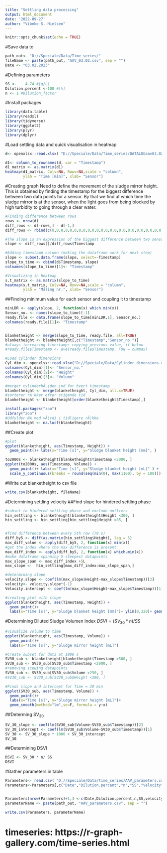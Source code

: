 ---
title: "Settling data processing"
output: html_document
date: '2022-09-27'
author: "Vibeke S. Nielsen"
---

```{r setup, include=FALSE}
knitr::opts_chunk$set(echo = TRUE)
```


#Save data to
```{r}
path_out<- "D://Speciale/Data/Time_series/"
fileName <- paste(path_out, "AAV_03.02.csv", sep = "")
Date <- "03.02.2023"
```



#Defining parameters
```{r}
SS <-    4.74 #[g/L]
Dilution.percent <-100 #[%]
n <- 1 #Dilution_factor


```




#Install packages
```{r}
library(data.table)
library(readxl)
library(tidyverse)
library(ggplot2)
library(plyr)
library(dplyr)


```


#Load settling data and quick visualisation in heatmap
```{r}
d<- openxlsx::read.xlsx( "D://Speciale/Data/Time_series/DATALOGaav03.02-15.02.xlsx", sheet = "03.02")
```

```{r}
d1<- column_to_rownames(d, var = "Timestamp")
d1_matrix <- as.matrix(d1)
heatmap(d1_matrix, Colv=NA, Rowv=NA,scale = "column", 
        ylab = "Time [min]", xlab= "Sensor")

```

#Creating graph
Need to define the movement of the sludge mirror height. This is obtained by finding the timestamp for the biggest difference between two data points for a sensor. By that we find at which time the sludge mirror is at the sensor, when the light goes from being blocked by high turbidity to going through a clear water.

```{r}
#Finding difference between rows
rows <- nrow(d)
diff_rows <- d[-rows,] - d[-1,]
diff_rows <- rbind(c(0,0,0,0,0,0,0,0,0,0,0,0,0,0,0,0,0,0,0,0,0,0,0,0,0,0,0), diff_rows)

#The slope is an expression of the biggest difference between two sensor measurements. The slope is found by dividing with time difference
slope <- diff_rows[]/diff_rows$Timestamp

#Adding timestamp column (making the dataframe work for next step)
slope <- subset.data.frame(slope, select=-Timestamp)
slope_to_time <- cbind(d$Timestamp, slope)
colnames(slope_to_time)[1]<- "Timestamp"

#Visualizing in heatmap
s.t_matrix <- as.matrix(slope_to_time)
heatmap(s.t_matrix, Colv=NA, Rowv=NA,scale = "column", 
        ylab = "Måling nr.", xlab= "Sensor")
```


##Finding minimum value for each sensor and coupling it to timestamp
```{r}
minLDR <- apply(slope, 2, function(x) which.min(x))
Sensor_no. <- names(slope_to_time)[-1]
ready.file <- data.frame(slope_to_time[minLDR,1], Sensor_no.)
colnames(ready.file)[1]<- "Timestamp"


blanketheight <- merge(slope_to_time, ready.file, all=TRUE)
blanketheight <- blanketheight[,c("Timestamp","Sensor_no.")]
#always increasing timestamp: copying previous value, if below
#ready.file$Timestamp <- ave(ready.file$Timestamp, FUN = cummax)

#Load cylinder dimensions
Cyl_dim <- openxlsx::read.xlsx("D://Speciale/Data/Cylinder_dimensions.xlsx")
colnames(Cyl_dim)[1]<- "Sensor_no."
colnames(Cyl_dim)[2]<- "Height"
colnames(Cyl_dim)[3]<- "Volume"

#merger cylinderhÃ¸jden ind for hvert timestamp
blanketheight <- merge(blanketheight, Cyl_dim, all.x=TRUE)
#sorterer rÃ¦kker efter stigende tid
blanketheight <- blanketheight[order(blanketheight$Timestamp),]

install.packages("zoo")              
library("zoo") 
#Udfylder NA med vÃ¦rdi i tidligere rÃ¦kke
blanketheight <- na.locf(blanketheight)
```
##Create plot
```{r}
#plot 
ggplot(blanketheight, aes(Timestamp, Height)) + 
  geom_point()+ labs(x="Time [s]", y="Sludge blanket height [mm]", )

to2000s <- blanketheight[blanketheight$Timestamp <2000, ]
ggplot(to2000s, aes(Timestamp, Volume)) + 
  geom_point()+ labs(x="Time [s]", y="Sludge blanket height [mL]" ) +
  scale_y_continuous(breaks = round(seq(min(0), max(1100), by = 100)))

```
#Write out blanketheight to csv file
```{r}
write.csv(blanketheight, fileName)
```

#Determining settling velocity
##Find slope for hindered settling phase 
```{r}
#subset to hindered settling phase and exclude outliers
hin_settling <- blanketheight[blanketheight$Height <300, ]
hin_settling <- hin_settling[hin_settling$Height >85, ]


#find difference between every 5th row (70 s)
diff_by5 <- diff(as.matrix(hin_settling$Height), lag = 5)
max_diff_value <- apply(diff_by5, 2, function(x) min(x))
#get the index where the max difference is present
max_diff_index <- apply(diff_by5, 2, function(x) which.min(x))
#make dataframe spanning 5 steepest datapoints
max_slope_span <- max_diff_index +5L
max_slope <-  hin_settling[max_diff_index:max_slope_span,]

#determining slope
velocity.slope <- coef(lm(max_slope$Height~max_slope$Timestamp))[2]
velocity<- velocity.slope*(-1)
Velocity.intercept <- coef(lm(max_slope$Height~max_slope$Timestamp))[1]

#creating plot with slope
ggplot(blanketheight, aes(Timestamp, Height)) + 
  geom_point()+ 
  labs(x="Time [s]", y="Sludge blanket height [mm]")+ ylim(0,320)+ geom_abline(intercept = Velocity.intercept, slope = velocity.slope,color="blue")

```

#Determining Diluted Sludge Volumen Index
$DSVI=(SV_{30}*n)/SS$ 
```{r}
#visualize volume to time
ggplot(blanketheight, aes(Timestamp, Volume)) + 
  geom_point()+ 
  labs(x="Time [s]", y="Sludge mirror height [mL]")

#Create subset for data at 1800 s
SV30_sub <- blanketheight[blanketheight$Timestamp >500, ]
SV30_sub <- SV30_sub[SV30_sub$Timestamp <2000, ]
#removing scewing datapoints
SV30_sub <- SV30_sub[SV30_sub$Volume >250, ]
#SV30_sub <- SV30_sub[SV30_sub$Height <300, ]

#Finds slope and intercept for Time = 30 min
ggplot(SV30_sub, aes(Timestamp, Volume)) + 
  geom_point()+ 
  labs(x="Time [s]", y="Sludge mirror height [mL]")+ 
  geom_smooth(method="lm",se=F, formula = y~x)

```

##Determing SV$_{30}$
```{r}
SV_30_slope <- coef(lm(SV30_sub$Volume~SV30_sub$Timestamp))[2]
SV_30_intercept <- coef(lm(SV30_sub$Volume~SV30_sub$Timestamp))[1]
SV_30 <- SV_30_slope * 1800 + SV_30_intercept
SV_30
```

##Determining DSVI
```{r}
DSVI <- SV_30 * n/ SS
DSVI
```

#Gather parameters in table
```{r}
Parameters<- read.csv( "D://Speciale/Data/Time_series/AAV_parameters.csv")
Parameters<-Parameters[,c("Date","Dilution.percent","n","SS","Velocity","velocity.slope", "Velocity.intercept","SV30.intercept","SV30.slope","SV30","DSVI")]


Parameters[nrow(Parameters)+1,] <-c(Date,Dilution.percent,n,SS,velocity, velocity.slope, Velocity.intercept, SV_30_intercept,SV_30_slope,SV_30,DSVI)
parameterName <- paste(path_out, "AAV_parameters.csv", sep = "")

```

```{r}
write.csv(Parameters, parameterName)
```



# timeseries: https://r-graph-gallery.com/time-series.html
